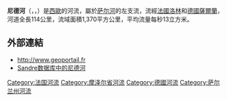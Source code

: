 {{noteTA
|G1=法国地名
|G2=单位
}}
{{Infobox river
  | name              = 尼德河
  | native_name       = Nied
  | image             = Nied à Bouzonville.jpg
  | image_caption     = 流经[[布宗维尔|布宗维尔]]的尼德河
  | map               = Nied (Sarre).png
  | map_caption       = 尼德河流域图
  | source1_location  = [[洛林|洛林]] 
  | mouth_location    = [[萨尔河|萨尔河]]
  | mouth_coordinates = {{coord|49|23|39|N|6|39|58|E|format=dms|display=inline,title}}
  | progression       = {{RSaar}}
  | subdivision_type1 = [[世界政區索引|国家]]
  | subdivision_name1 = {{GER}}<br>{{FR}}
  | length            = {{convert|114|km|mi|abbr=on}}
  | source1_elevation = 
  | discharge1_avg    = {{convert|13|m3/s|cuft/s|abbr=on}}
  | basin_size        = {{convert|1370|km2|mi2|abbr=on}}
}}

'''尼德河'''（{{lang-de|label=德语、法语|Nied}}，{{IPA-de|nit}}，{{IPA-fr|nje}}）是[[西歐|西歐]]的河流，屬於[[萨尔河|萨尔河]]的左支流，流經[[法國|法國]][[洛林|洛林]]和[[德國|德國]][[薩爾蘭|薩爾蘭]]，河道全長114公里，流域面積1,370平方公里，平均流量每秒13立方米。

==外部連結==
*http://www.geoportail.fr {{Wayback|url=http://www.geoportail.fr/ |date=20101215171356 }}
*[http://sandre.eaufrance.fr/app/chainage/courdo/htm/A9--0120.php?cg=A9--0120 Sandre数据库中的尼德河]

{{France-geo-stub}}
{{Germany-geo-stub}}
{{Authority control}}
{{DEFAULTSORT:Nied}}
[[Category:法国河流|Category:法国河流]]
[[Category:摩泽尔省河流|Category:摩泽尔省河流]]
[[Category:德國河流|Category:德國河流]]
[[Category:萨尔兰州河流|Category:萨尔兰州河流]]